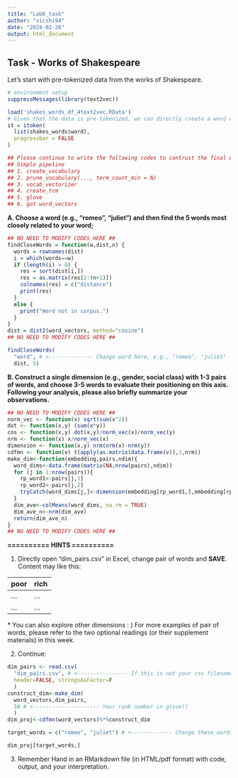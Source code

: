 ```yaml
---
title: "Lab6_task"
author: "vicshi94"
date: "2024-02-26"
output: html_document
---
```


## Task - Works of Shakespeare

Let's start with pre-tokenized data from the works of Shakespeare.

```r
# environment setup
suppressMessages(library(text2vec))

load('shakes_words_df_4text2vec.RData')
# Given that the data is pre-tokenized, we can directly create a word embedding model
it = itoken(
  list(shakes_words$word),
  progressbar = FALSE 
)

## Please continue to write the following codes to contrust the final word_vectors
## Simple pipeline
## 1. create_vocabulary
## 2. prune_vocabulary(..., term_count_min = N)
## 3. vocab_vectorizer
## 4. create_tcm
## 5. glove
## 6. got word_vectors
```

**A. Choose a word (e.g., "romeo", "juliet") and then find the 5 words most closely related to your word;**

```r
## NO NEED TO MODIFY CODES HERE ##
findCloseWords = function(w,dist,n) {
  words = rownames(dist)
  i = which(words==w)
  if (length(i) > 0) {
    res = sort(dist[i,])
    res = as.matrix(res[2:(n+1)])
    colnames(res) = c("distance")
    print(res)
  } 
  else {
    print("Word not in corpus.")
  }
}
dist = dist2(word_vectors, method="cosine")
## NO NEED TO MODIFY CODES HERE ##
```

```r
findCloseWords(
  "word", # <-------------- Change word here, e.g., "romeo", "juliet" 
  dist, 5)
```

**B. Construct a single dimension (e.g., gender, social class) with 1-3 pairs of words, and choose 3-5 words to evaluate their positioning on this axis. Following your analysis, please also briefly summarize your observations.**

```r
## NO NEED TO MODIFY CODES HERE ##
norm_vec <- function(x) sqrt(sum(x^2))
dot <- function(x,y) (sum(x*y))
cos <- function(x,y) dot(x,y)/norm_vec(x)/norm_vec(y)
nrm <- function(x) x/norm_vec(x)
dimension <- function(x,y) nrm(nrm(x)-nrm(y))
cdfmn <- function(v) t(apply(as.matrix(data.frame(v)),1,nrm))
make_dim<-function(embedding,pairs,ndim){
  word_dims<-data.frame(matrix(NA,nrow(pairs),ndim))
  for (j in 1:nrow(pairs)){
    rp_word1<-pairs[j,1]
    rp_word2<-pairs[j,2]
    tryCatch(word_dims[j,]<-dimension(embedding[rp_word1,],embedding[rp_word2,]),error=function(e){})
  }
  dim_ave<-colMeans(word_dims, na.rm = TRUE)
  dim_ave_n<-nrm(dim_ave)
  return(dim_ave_n)
}
## NO NEED TO MODIFY CODES HERE ##
```

**========== HINTS ==========**

1.  Directly open "dim_pairs.csv" in Excel, change pair of words and **SAVE**. Content may like this:

| **poor** | **rich** |
|----------|----------|
| ...      | ...      |
| ...      | ...      |

\* You can also explore other dimensions : ) For more examples of pair of words, please refer to the two optional readings (or their supplement materials) in this week.

2.  Continue:

```r
dim_pairs <- read.csv(
  "dim_pairs.csv", # <---------------- If this is not your csv filename, change it.
  header=FALSE, stringsAsFactor=F
  ) 
construct_dim<-make_dim(
  word_vectors,dim_pairs,
  50 # <--------------------- Your rank number in glove()
  )
dim_proj<-cdfmn(word_vectors)%*%construct_dim

target_words = c("romeo", "juliet") # <------------- Change these words

dim_proj[target_words,]
```

3.  Remember Hand in an RMarkdown file (in HTML/pdf format) with code, output, and your interpretation.
